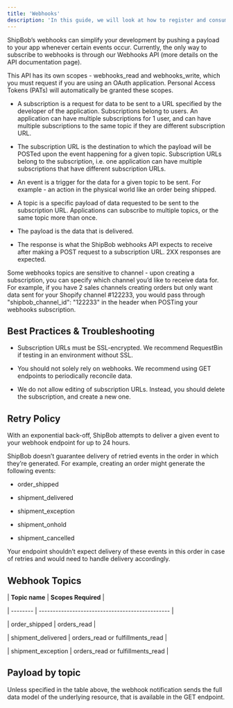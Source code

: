 ```yaml
---
title: 'Webhooks'
description: 'In this guide, we will look at how to register and consume webhooks to integrate your app with ShipBob. With webhooks, your app can know when something happens in ShipBob, such as an order being shipped or a shipment being delivered.'
---
```


ShipBob’s webhooks can simplify your development by pushing a payload to your app whenever certain events occur. Currently, the only way to subscribe to webhooks is through our Webhooks API (more details on the API documentation page).

This API has its own scopes - webhooks\_read and webhooks\_write, which you must request if you are using an OAuth application. Personal Access Tokens (PATs) will automatically be granted these scopes.

* A subscription is a request for data to be sent to a URL specified by the developer of the application. Subscriptions belong to users. An application can have multiple subscriptions for 1 user, and can have multiple subscriptions to the same topic if they are different subscription URL.

* The subscription URL is the destination to which the payload will be POSTed upon the event happening for a given topic. Subscription URLs belong to the subscription, i.e. one application can have multiple subscriptions that have different subscription URLs.

* An event is a trigger for the data for a given topic to be sent. For example - an action in the physical world like an order being shipped.

* A topic is a specific payload of data requested to be sent to the subscription URL. Applications can subscribe to multiple topics, or the same topic more than once.

* The payload is the data that is delivered.

* The response is what the ShipBob webhooks API expects to receive after making a POST request to a subscription URL. 2XX responses are expected.

Some webhooks topics are sensitive to channel - upon creating a subscription, you can specify which channel you’d like to receive data for. For example, if you have 2 sales channels creating orders but only want data sent for your Shopify channel #122233, you would pass through "shipbob\_channel\_id": "122233" in the header when POSTing your webhooks subscription.

## Best Practices & Troubleshooting

* Subscription URLs must be SSL-encrypted. We recommend RequestBin if testing in an environment without SSL.

* You should not solely rely on webhooks. We recommend using GET endpoints to periodically reconcile data.

* We do not allow editing of subscription URLs. Instead, you should delete the subscription, and create a new one.

## Retry Policy

With an exponential back-off, ShipBob attempts to deliver a given event to your webhook endpoint for up to 24 hours.

ShipBob doesn’t guarantee delivery of retried events in the order in which they’re generated. For example, creating an order might generate the following events:

* order\_shipped

* shipment\_delivered

* shipment\_exception

* shipment\_onhold

* shipment\_cancelled

Your endpoint shouldn’t expect delivery of these events in this order in case of retries and would need to handle delivery accordingly.

## Webhook Topics

\| **Topic name** | **Scopes Required**                                       |

\| -------- | ----------------------------------------------- |

\| order\_shipped               | orders\_read                                     |

\| shipment\_delivered      | orders\_read or fulfillments\_read   |

\| shipment\_exception     | orders\_read or fulfillments\_read  |



## Payload by topic

Unless specified in the table above, the webhook notification sends the full data model of the underlying resource, that is available in the GET endpoint.&#x20;